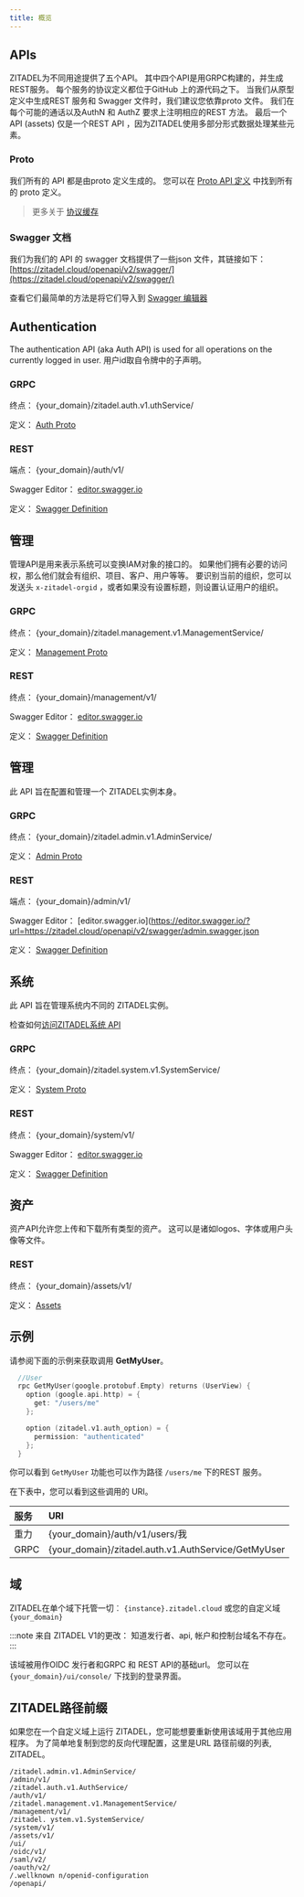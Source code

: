 ```yaml
---
title: 概览
---
```



## APIs

ZITADEL为不同用途提供了五个API。 其中四个API是用GRPC构建的，并生成REST服务。 每个服务的协议定义都位于GitHub 上的源代码之下。 当我们从原型定义中生成REST 服务和 Swagger 文件时，我们建议您依靠proto 文件。 我们在每个可能的通话以及AuthN 和 AuthZ 要求上注明相应的REST 方法。 最后一个 API (assets) 仅是一个REST API ，因为ZITADEL使用多部分形式数据处理某些元素。

### Proto

我们所有的 API 都是由proto 定义生成的。 您可以在 [Proto API 定义](proto/auth) 中找到所有的 proto 定义。

> 更多关于 [协议缓存](https://developers.google.com/protocol-buffers)

### Swagger 文档

我们为我们的 API 的 swagger 文档提供了一些json 文件，其链接如下： [https://zitadel.cloud/openapi/v2/swagger/](https://zitadel.cloud/openapi/v2/swagger/)

查看它们最简单的方法是将它们导入到 [Swagger 编辑器](https://editor.swagger.io/)

<ApiCard title="认证" type="AUTH">
<Column>
<div>

## Authentication

The authentication API (aka Auth API) is used for all operations on the currently logged in user. 用户id取自令牌中的子声明。

</div>
<div class="apicard-right">

### GRPC

终点：
{your_domain}/zitadel.auth.v1.uthService/

定义：
[Auth Proto](/docs/apis/proto/auth)

### REST

端点：
{your_domain}/auth/v1/

Swagger Editor：
[editor.swagger.io](https://editor.swagger.io/?url=https://zitadel.cloud/openapi/v2/swagger/auth.swagger.json)

定义：
[Swagger Definition](https://zitadel.cloud/openapi/v2/swagger/auth.swagger.json)

</div>
</Column>
</ApiCard>

<ApiCard title="管理" type="MGMT">
<Column>

<div>

## 管理

管理API是用来表示系统可以变换IAM对象的接口的。 如果他们拥有必要的访问权，那么他们就会有组织、项目、客户、用户等等。
要识别当前的组织，您可以发送头 `x-zitadel-orgid` ，或者如果没有设置标题，则设置认证用户的组织。

</div>
<div class="apicard-right">

### GRPC

终点：
{your_domain}/zitadel.management.v1.ManagementService/

定义：
[Management Proto](/docs/apis/proto/management)

### REST

终点：
{your_domain}/management/v1/

Swagger Editor：
[editor.swagger.io](https://editor.swagger.io/?url=https://zitadel.cloud/openapi/v2/swagger/management.swagger.json)

定义：
[Swagger Definition](https://zitadel.cloud/openapi/v2/swagger/management.swagger.json)

</div>
</Column>
</ApiCard>

<ApiCard title="行政管理" type="ADMIN">
<Column>
<div>

## 管理

此 API 旨在配置和管理一个 ZITADEL实例本身。

</div>
<div class="apicard-right">

### GRPC

终点：
{your_domain}/zitadel.admin.v1.AdminService/

定义：
[Admin Proto](/docs/apis/proto/admin)

### REST

端点：
{your_domain}/admin/v1/

Swagger Editor：
[editor.swagger.io](https://editor.swagger.io/?url=https://zitadel.cloud/openapi/v2/swagger/admin.swagger.json

定义：
[Swagger Definition](https://zitadel.cloud/openapi/v2/swagger/admin.swagger.json)

</div>
</Column>
</ApiCard>

<ApiCard title="管理" type="SYSTEM">
<Column>
<div>

## 系统

此 API 旨在管理系统内不同的 ZITADEL实例。

检查如何[访问ZITADEL系统 API](/docs/guides/integrate/access-zitadel-system-api)

</div>
<div class="apicard-right">

### GRPC

终点：
{your_domain}/zitadel.system.v1.SystemService/

定义：
[System Proto](/docs/apis/proto/system)

### REST

终点：
{your_domain}/system/v1/

Swagger Editor：
[editor.swagger.io](https://editor.swagger.io/?url=https://zitadel.cloud/openapi/v2/swagger/system.swagger.json)

定义：
[Swagger Definition](https://zitadel.cloud/openapi/v2/swagger/system.swagger.json)

</div>
</Column>
</ApiCard>

<ApiCard title="资产" type="ASSET">
<Column>
<div>

## 资产

资产API允许您上传和下载所有类型的资产。 这可以是诸如logos、字体或用户头像等文件。

</div>
<div>

### REST

终点：
{your_domain}/assets/v1/

定义：
[Assets](./assets/assets.md)

</div>
</Column>
</ApiCard>

## 示例

请参阅下面的示例来获取调用 **GetMyUser**。

```Go
  //User
  rpc GetMyUser(google.protobuf.Empty) returns (UserView) {
    option (google.api.http) = {
      get: "/users/me"
    };

    option (zitadel.v1.auth_option) = {
      permission: "authenticated"
    };
  }
```

你可以看到 `GetMyUser` 功能也可以作为路径 `/users/me` 下的REST 服务。

在下表中，您可以看到这些调用的 URI。

| 服务   | URI                                                 |
|:---- |:--------------------------------------------------- |
| 重力   | {your_domain}/auth/v1/users/我                       |
| GRPC | {your_domain}/zitadel.auth.v1.AuthService/GetMyUser |

## 域

ZITADEL在单个域下托管一切︰ `{instance}.zitadel.cloud` 或您的自定义域 `{your_domain}`

:::note
来自 ZITADEL V1的更改： 知道发行者、api, 帐户和控制台域名不存在。
:::

该域被用作OIDC 发行者和GRPC 和 REST API的基础url。 您可以在 `{your_domain}/ui/console/` 下找到的登录界面。

## ZITADEL路径前缀

如果您在一个自定义域上运行 ZITADEL，您可能想要重新使用该域用于其他应用程序。 为了简单地复制到您的反向代理配置，这里是URL 路径前缀的列表, ZITADEL。

```
/zitadel.admin.v1.AdminService/
/admin/v1/
/zitadel.auth.v1.AuthService/
/auth/v1/
/zitadel.management.v1.ManagementService/
/management/v1/
/zitadel. ystem.v1.SystemService/
/system/v1/
/assets/v1/
/ui/
/oidc/v1/
/saml/v2/
/oauth/v2/
/.wellknown n/openid-configuration
/openapi/
```
